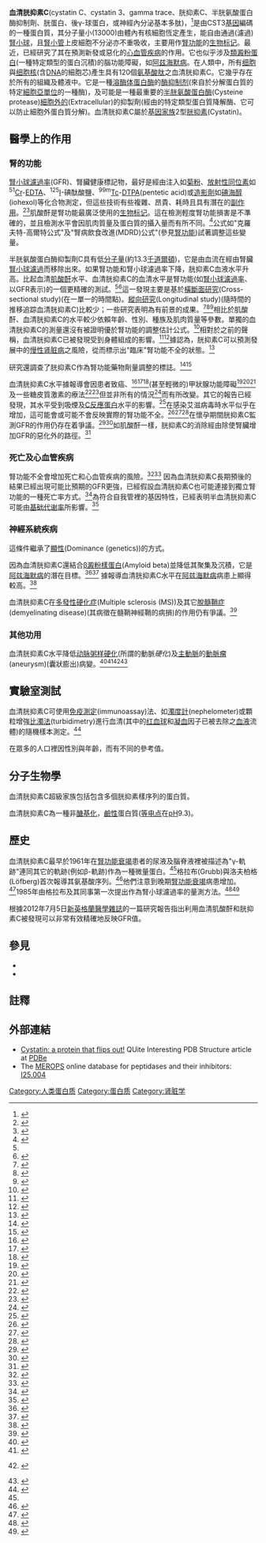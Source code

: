 {{medical}}
{{多個問題|
{{expert|time=2015-07-31T07:10:38+00:00}}
{{roughtranslation|time=2015-07-31T07:10:38+00:00}}
}}
{{PBB|geneid=1471}}

'''血清胱抑素C'''(cystatin C、cystatin 3、gamma trace、胱抑素C、半胱氨酸蛋白酶抑制劑、胱蛋白、後γ-球蛋白，或神經內分泌基本多肽)，<ref name="Alzforum">{{cite web |url=http://www.alzforum.org/res/com/gen/alzgene/geneoverview.asp?geneid=66 |title=Alzforum: AlzGene |format= |work= |accessdate= |archive-url=https://web.archive.org/web/20041227020557/http://www.alzforum.org/res/com/gen/alzgene/geneoverview.asp?geneid=66 |archive-date=2004-12-27 |dead-url=yes }}</ref>是由CST3[[基因|基因]]編碼的一種蛋白質，其分子量小(13000)由體內有核細胞恆定產生，能自由通過(濾過)[[腎小球|腎小球]]，且[[腎小管|腎小管]]上皮細胞不分泌亦不重吸收，主要用作[[腎功能|腎功能]]的[[生物标记|生物标记]]。最近，已經研究了其在預測新發或惡化的[[心血管疾病|心血管疾病]]的作用。它也似乎涉及[[類澱粉蛋白|類澱粉蛋白]](一種特定類型的蛋白沉積)的腦功能障礙，如[[阿兹海默病|阿兹海默病]]。在人類中，所有[[细胞|细胞]]與[[细胞核|细胞核]](含[[DNA|DNA]]的細胞芯)產生具有120個[[氨基酸|氨基酸]][[肽|肽]]之血清胱抑素C。它幾乎存在於所有的組織及體液中。它是一種[[溶酶体|溶酶体]][[蛋白酶|蛋白酶]]的[[酶抑制剂|酶抑制剂]](來自於分解蛋白質的特定[[細胞器|細胞亞單位]]的一種酶)，及可能是一種最重要的[[半胱氨酸蛋白酶|半胱氨酸蛋白酶]](Cysteine protease)[[細胞外的|細胞外的]](Extracellular)的抑製劑(經由的特定類型蛋白質降解酶、它可以防止細胞外蛋白質分解)。血清胱抑素C屬於[[基因家族|基因家族]]2型[[胱抑素|胱抑素]](Cystatin)。

==醫學上的作用==
===腎的功能===
{{seealso|腎功能}}

[[腎功能|腎小球濾過率]](GFR)、腎臟健康標記物，最好是經由注入如[[菊粉|菊粉]]、[[放射性同位素|放射性同位素]]如<sup>51</sup>[[鉻|Cr]]-[[乙二胺四乙酸|EDTA]]、<sup>125</sup>[[碘|I]]-碘酞酸鹽、<sup>99m</sup>[[锝|Tc]]-[[噴替酸|DTPA]](pentetic acid)或[[造影劑|造影劑]]如[[碘海醇|碘海醇]](iohexol)等化合物測定，但這些技術有些複雜、昂貴、耗時且具有潛在的[[副作用|副作用]]。<ref name="pmid17361076">{{cite journal |author=Zahran A, El-Husseini A, Shoker A |title=Can cystatin C replace creatinine to estimate glomerular filtration rate? A literature review |journal=Am. J. Nephrol. |volume=27 |issue=2 |pages=197–205 |year=2007 |pmid=17361076 |doi=10.1159/000100907 |url=http://content.karger.com/produktedb/produkte.asp?typ=fulltext&file=000100907}}</ref><ref name="pmid17316593">{{cite journal |author=Roos JF, Doust J, Tett SE, Kirkpatrick CM |title=Diagnostic accuracy of cystatin C compared to serum creatinine for the estimation of renal dysfunction in adults and children--a meta-analysis |journal=Clin. Biochem. |volume=40 |issue=5–6 |pages=383–391 |date=March 2007 |pmid=17316593 |doi=10.1016/j.clinbiochem.2006.10.026 |url=http://linkinghub.elsevier.com/retrieve/pii/S0009-9120(07)00005-7}}</ref>肌酸酐是腎功能最廣泛使用的[[生物标记|生物标记]]。這在檢測輕度腎功能損害是不準確的，並且檢測水平會因肌肉質量及蛋白質的攝入量而有所不同。<ref name="pmid8329667">{{cite journal |author=King AJ, Levey AS |title=Dietary protein and renal function |journal=J. Am. Soc. Nephrol. |volume=3 |issue=11 |pages=1723–37 |date=May 1993 |pmid=8329667 |doi= |url=http://jasn.asnjournals.org/cgi/pmidlookup?view=long&pmid=8329667}}</ref>公式如"克羅夫特-高爾特公式"及"腎病飲食改進(MDRD)公式"(參見[[腎功能|腎功能]])試著調整這些變量。

半胱氨酸蛋白酶抑製劑C具有低[[分子量|分子量]](約13.3[[原子质量单位|千道爾頓]])，它是由血流在經由腎臟[[腎功能|腎小球濾過]]而移除出來。如果腎功能和腎小球濾過率下降，胱抑素C血液水平升高。比起血清[[肌酸酐|肌酸酐]]水平、血清胱抑素C的血清水平是腎功能(如[[腎功能|腎小球濾過率]]、以GFR表示)的一個更精確的測試。<ref name="pmid17316593"/><ref name="pmid12148093">{{cite journal |author=Dharnidharka VR, Kwon C, Stevens G |title=Serum cystatin C is superior to serum creatinine as a marker of kidney function: a meta-analysis |journal=Am. J. Kidney Dis. |volume=40 |issue=2 |pages=221–226 |date=August 2002 |pmid=12148093 |doi= 10.1053/ajkd.2002.34487|url=http://linkinghub.elsevier.com/retrieve/pii/S0272638602000343}}</ref>這一發現主要是基於[[橫斷面研究|橫斷面研究]](Cross-sectional study)(在一單一的時間點)。[[縱向研究|縱向研究]](Longitudinal study)(隨時間的推移追踪血清胱抑素C)比較少；一些研究表明為有前景的成果。<ref name="pmid18319326">{{cite journal |author=Premaratne E, MacIsaac RJ, Finch S, Panagiotopoulos S, Ekinci E, Jerums G |title=Serial measurements of cystatin C are more accurate than creatinine-based methods in detecting declining renal function in type 1 diabetes |journal=Diabetes Care |volume=31 |issue=5 |pages=971–973 |date=May 2008 |pmid=18319326 |doi=10.2337/dc07-1588 |url=http://care.diabetesjournals.org/cgi/pmidlookup?view=long&pmid=18319326 |access-date=2015-06-03 |archive-date=2013-04-14 |archive-url=https://archive.is/20130414152808/http://care.diabetesjournals.org/cgi/pmidlookup?view=long&pmid=18319326 |dead-url=no }}</ref><ref name="pmid15788478">{{cite journal |author=Perkins BA |title=Detection of renal function decline in patients with diabetes and normal or elevated GFR by serial measurements of serum cystatin C concentration: results of a 4-year follow-up study |journal=J. Am. Soc. Nephrol. |volume=16 |issue=5 |pages=1404–1412 |date=May 2005 |pmid=15788478 |doi=10.1681/ASN.2004100854 |url=http://jasn.asnjournals.org/cgi/pmidlookup?view=long&pmid=15788478 |pmc=2429917 |author-separator=, |author2=Nelson RG |author3=Ostrander BE |display-authors=3 |last4=Blouch |first4=KL |last5=Krolewski |first5=AS |last6=Myers |first6=BD |last7=Warram |first7=JH}}</ref><ref name="pmid16406933">{{cite journal |author=Corrao AM |title=Serum cystatin C as a reliable marker of changes in glomerular filtration rate in children with urinary tract malformations |journal=J. Urol. |volume=175 |issue=1 |pages=303–309 |date=January 2006 |pmid=16406933 |doi=10.1016/S0022-5347(05)00015-7 |url=http://linkinghub.elsevier.com/retrieve/pii/S0022-5347(05)00015-7 |author-separator=, |author2=Lisi G |author3=Di Pasqua G |display-authors=3 |last4=Guizzardi |first4=M. |last5=Marino |first5=N. |last6=Ballone |first6=E. |last7=Lelli Chiesa |first7=P.}}</ref>相比於肌酸酐、血清胱抑素C的水平較少依賴年齡、性別、種族及肌肉質量等參數。單獨的血清胱抑素C的測量還沒有被證明優於腎功能的調整估計公式。<ref name="Stevens2008">{{cite journal |author=Stevens LA |title=Estimating GFR using serum cystatin C alone and in combination with serum creatinine: a pooled analysis of 3,418 individuals with CKD |journal=Am. J. Kidney Dis. |volume=51 |issue=3 |pages=395–406 |date=March 2008 |pmid=18295055 |doi=10.1053/j.ajkd.2007.11.018 |url=http://linkinghub.elsevier.com/retrieve/pii/S0272-6386(07)01594-6 |pmc=2390827 |author-separator=, |author2=Coresh J |author3=Schmid CH |display-authors=3 |last4=Feldman |first4=Harold I. |last5=Froissart |first5=Marc |last6=Kusek |first6=John |last7=Rossert |first7=Jerome |last8=Van Lente |first8=Frederick |last9=Bruce |first9=Robert D.}}</ref>相對於之前的聲稱，血清胱抑素C已被發現受到身體組成的影響。<ref name="pmid17290239">{{cite journal |author=Shlipak MG |title=Cystatin C as a marker of glomerular filtration rate in chronic kidney disease: influence of body composition |journal=Nat Clin Pract Nephrol |volume=3 |issue=4 |pages=188–189 |date=April 2007 |pmid=17290239 |doi=10.1038/ncpneph0404}}</ref><ref name="pmid17059990">{{cite journal |author=Macdonald J |title=GFR estimation using cystatin C is not independent of body composition |journal=Am. J. Kidney Dis. |volume=48 |issue=5 |pages=712–719 |date=November 2006 |pmid=17059990 |doi=10.1053/j.ajkd.2006.07.001 |url=http://linkinghub.elsevier.com/retrieve/pii/S0272-6386(06)01159-0 |author-separator=, |author2=Marcora S |author3=Jibani M |display-authors=3 |last4=Roberts |first4=Gareth |last5=Kumwenda |first5=Mick |last6=Glover |first6=Ruth |last7=Barron |first7=Jeffrey |last8=Lemmey |first8=Andrew}}</ref>據認為，胱抑素C可以預測發展中的[[慢性肾脏病|慢性肾脏病]]之風險，從而標示出"臨床"腎功能不全的狀態。<ref name="pmid16908914">{{cite journal |author=Shlipak MG |title=Cystatin C and prognosis for cardiovascular and kidney outcomes in elderly persons without chronic kidney disease |journal=Annals of Internal Medicine |volume=145 |issue=4 |pages=237–46 |date=August 2006 |pmid=16908914 |doi= 10.7326/0003-4819-145-4-200608150-00003|url=http://www.annals.org/cgi/pmidlookup?view=reprint&pmid=16908914 |author-separator=, |author2=Katz R |author3=Sarnak MJ |display-authors=3 |last4=Fried |first4=LF |last5=Newman |first5=AB |last6=Stehman-Breen |first6=C |last7=Seliger |first7=SL |last8=Kestenbaum |first8=B |last9=Psaty |first9=B}}</ref>

研究還調查了胱抑素C作為腎功能藥物劑量調整的標誌。<ref name="pmid16778715">{{cite journal |author=Hermida J, Tutor JC |title=Serum cystatin C for the prediction of glomerular filtration rate with regard to the dose adjustment of amikacin, gentamicin, tobramycin, and vancomycin |journal=Ther Drug Monit |volume=28 |issue=3 |pages=326–331 |date=June 2006 |pmid=16778715 |doi=10.1097/01.ftd.0000211805.89440.3d |url=http://meta.wkhealth.com/pt/pt-core/template-journal/lwwgateway/media/landingpage.htm?an=00007691-200606000-00010}}</ref><ref name="pmid15180169">{{cite journal |author=Schück O, Teplan V, Sibová J, Stollová M |title=Predicting the glomerular filtration rate from serum creatinine, serum cystatin C and the Cockcroft and Gault formula with regard to drug dosage adjustment |journal=Int J Clin Pharmacol Ther |volume=42 |issue=2 |pages=93–7 |date=February 2004 |pmid=15180169 |doi= 10.5414/cpp42093|url=}}</ref>

血清胱抑素C水平據報導會因患者致癌、<ref name="pmid16337174">{{cite journal |author=Demirtaş S, Akan O, Can M, Elmali E, Akan H |title=Cystatin C can be affected by nonrenal factors: a preliminary study on leukemia |journal=Clin. Biochem. |volume=39 |issue=2 |pages=115–118 |date=February 2006 |pmid=16337174 |doi=10.1016/j.clinbiochem.2005.10.009 |url=http://linkinghub.elsevier.com/retrieve/pii/S0009-9120(05)00294-8}}</ref><ref name="pmid18317874">{{cite journal |author=Nakai K |title=Serum levels of cystatin C in patients with malignancy |journal=Clin. Exp. Nephrol. |volume=12 |issue=2 |pages=132–139 |date=April 2008 |pmid=18317874 |doi=10.1007/s10157-008-0043-8 |author-separator=, |author2=Kikuchi M |author3=Fujimoto K |display-authors=3 |last4=Kaneko |first4=Yoshito |last5=Omori |first5=So |last6=Nakai |first6=Kenji |last7=Suwabe |first7=Akira}}</ref><ref name="pmid9836733">{{cite journal |author=Kos J, Stabuc B, Cimerman N, Brünner N |title=Serum cystatin C, a new marker of glomerular filtration rate, is increased during malignant progression |journal=Clin. Chem. |volume=44 |issue=12 |pages=2556–7 |date=December 1998 |pmid=9836733 |doi= |url=http://www.clinchem.org/cgi/pmidlookup?view=long&pmid=9836733 }}{{Dead link|date=2020年3月 |bot=InternetArchiveBot |fix-attempted=yes }}</ref>(甚至輕微的)甲狀腺功能障礙<ref name="pmid12675875">{{cite journal |author=Fricker M, Wiesli P, Brändle M, Schwegler B, Schmid C |title=Impact of thyroid dysfunction on serum cystatin C |url=https://archive.org/details/sim_kidney-international_2003-05_63_5/page/1944 |journal=Kidney Int. |volume=63 |issue=5 |pages=1944–1947 |date=May 2003 |pmid=12675875 |doi=10.1046/j.1523-1755.2003.00925.x}}</ref><ref name="pmid15966508">{{cite journal |author=Manetti L |title=Thyroid function differently affects serum cystatin C and creatinine concentrations |journal=J. Endocrinol. Invest. |volume=28 |issue=4 |pages=346–9 |date=April 2005 |pmid=15966508 |doi=10.1007/bf03347201 |url=http://www.kurtis.it/abs/index.cfm?id_articolo_numero=3109 |author-separator=, |author2=Pardini E |author3=Genovesi M |display-authors=3 |last4=Campomori |first4=A |last5=Grasso |first5=L |last6=Morselli |first6=LL |last7=Lupi |first7=I |last8=Pellegrini |first8=G |last9=Bartalena |first9=L |access-date=2015-06-03 |archive-url=https://web.archive.org/web/20080608033357/http://www.kurtis.it/abs/index.cfm?id_articolo_numero=3109 |archive-date=2008-06-08 |dead-url=yes }}</ref><ref name="pmid14637271">{{cite journal |author=Wiesli P, Schwegler B, Spinas GA, Schmid C |title=Serum cystatin C is sensitive to small changes in thyroid function |journal=Clin. Chim. Acta |volume=338 |issue=1–2 |pages=87–90 |date=December 2003 |pmid=14637271 |doi= 10.1016/j.cccn.2003.07.022|url=http://linkinghub.elsevier.com/retrieve/pii/S0009898103004145}}</ref>及一些糖皮質激素的療法<ref name="pmid11673383">{{cite journal |author=Risch L, Herklotz R, Blumberg A, Huber AR |title=Effects of glucocorticoid immunosuppression on serum cystatin C concentrations in renal transplant patients |journal=Clin. Chem. |volume=47 |issue=11 |pages=2055–9 |date=November 2001 |pmid=11673383 |doi= |url=http://www.clinchem.org/cgi/pmidlookup?view=long&pmid=11673383 }}{{Dead link|date=2020年3月 |bot=InternetArchiveBot |fix-attempted=yes }}</ref><ref name="pmid10958865">{{cite journal |author=Cimerman N, Brguljan PM, Krasovec M, Suskovic S, Kos J |title=Serum cystatin C, a potent inhibitor of cysteine proteinases, is elevated in asthmatic patients |journal=Clin. Chim. Acta |volume=300 |issue=1–2 |pages=83–95 |date=October 2000 |pmid=10958865 |doi= 10.1016/S0009-8981(00)00298-9|url=http://linkinghub.elsevier.com/retrieve/pii/S0009-8981(00)00298-9}}</ref>但並非所有的情況<ref name="pmid12089191">{{cite journal |author=Bökenkamp A, van Wijk JA, Lentze MJ, Stoffel-Wagner B |title=Effect of corticosteroid therapy on serum cystatin C and beta2-microglobulin concentrations |journal=Clin. Chem. |volume=48 |issue=7 |pages=1123–6 |date=July 2002 |pmid=12089191 |doi= |url=http://www.clinchem.org/cgi/pmidlookup?view=long&pmid=12089191 }}{{Dead link|date=2020年3月 |bot=InternetArchiveBot |fix-attempted=yes }}</ref>而有所改變。其它的報告已經發現，其水平受到吸煙及[[C反應蛋白|C反應蛋白]]水平的影響。<ref name="pmid15086483">{{cite journal |author=Knight EL |title=Factors influencing serum cystatin C levels other than renal function and the impact on renal function measurement |url=https://archive.org/details/sim_kidney-international_2004-04_65_4/page/1416 |journal=Kidney Int. |volume=65 |issue=4 |pages=1416–1421 |date=April 2004 |pmid=15086483 |doi=10.1111/j.1523-1755.2004.00517.x |author-separator=, |author2=Verhave JC |author3=Spiegelman D |display-authors=3 |last4=Hillege |first4=Hans L. |last5=De Zeeuw |first5=Dick |last6=Curhan |first6=Gary C. |last7=De Jong |first7=Paul E.}}</ref>在感染艾滋病毒時水平似乎在增加，這可能會或可能不會反映實際的腎功能不全。<ref name="pmid17998494">{{cite journal |author=Odden MC |title=Cystatin C level as a marker of kidney function in human immunodeficiency virus infection: the FRAM study |journal=Arch. Intern. Med. |volume=167 |issue=20 |pages=2213–2219 |date=November 2007 |pmid=17998494 |doi=10.1001/archinte.167.20.2213 |url=http://archinte.ama-assn.org/cgi/pmidlookup?view=long&pmid=17998494 |author-separator=, |author2=Scherzer R |author3=Bacchetti P |display-authors=3 |last4=Szczech |first4=L. A. |last5=Sidney |first5=S. |last6=Grunfeld |first6=C. |last7=Shlipak |first7=M. G. |pmc=3189482 |access-date=2015-06-03 |archive-date=2008-06-07 |archive-url=https://archive.today/20080607214011/http://archinte.ama-assn.org/cgi/pmidlookup?view=long&pmid=17998494 |dead-url=yes }}</ref><ref name="pmid1569212">{{cite journal |author=Collé A |title=Cystatin C levels in sera of patients with human immunodeficiency virus infection. A new avidin-biotin ELISA assay for its measurement |journal=J Immunoassay |volume=13 |issue=1 |pages=47–60 |year=1992 |pmid=1569212 |doi= 10.1080/15321819208019824|url= |author-separator=, |author2=Tavera C |author3=Prévot D |display-authors=3 |last4=Leung-Tack |first4=Jeanne |last5=Thomas |first5=Yolène |last6=Manuel |first6=Yves |last7=Benveniste |first7=Jacques |last8=Leibowitch |first8=Jacques}}</ref><ref name="pmid16964834">{{cite journal |author=Jaroszewicz J, Wiercinska-Drapalo A, Lapinski TW, Prokopowicz D, Rogalska M, Parfieniuk A |title=Does HAART improve renal function? An association between serum cystatin C concentration, HIV viral load and HAART duration |journal=Antivir. Ther. (Lond.) |volume=11 |issue=5 |pages=641–5 |year=2006 |pmid=16964834 |doi= |url=}}</ref>在懷孕期間胱抑素C監測GFR的作用仍存在着爭議。<ref name="pmid12004930">{{cite journal |author=Strevens H, Wide-Swensson D, Torffvit O, Grubb A |title=Serum cystatin C for assessment of glomerular filtration rate in pregnant and non-pregnant women. Indications of altered filtration process in pregnancy |journal=Scand. J. Clin. Lab. Invest. |volume=62 |issue=2 |pages=141–147 |year=2002 |pmid=12004930 |doi= 10.1080/003655102753611771|url=}}</ref><ref name="pmid15842279">{{cite journal |author=Akbari A |title=Cystatin-C and beta trace protein as markers of renal function in pregnancy |url=https://archive.org/details/sim_bjog_2005-05_112_5/page/575 |journal=BJOG |volume=112 |issue=5 |pages=575–578 |date=May 2005 |pmid=15842279 |doi=10.1111/j.1471-0528.2004.00492.x |author-separator=, |author2=Lepage N |author3=Keely E |display-authors=3 |last4=Clark |first4=Heather D. |last5=Jaffey |first5=James |last6=MacKinnon |first6=Martin |last7=Filler |first7=Guido}}</ref>如肌酸酐一樣，胱抑素C的消除經由除使腎臟增加GFR的惡化外的路徑。<ref name="pmid16025834">{{cite journal |author=Sjöström P, Tidman M, Jones I |title=Determination of the production rate and non-renal clearance of cystatin C and estimation of the glomerular filtration rate from the serum concentration of cystatin C in humans |journal=Scand. J. Clin. Lab. Invest. |volume=65 |issue=2 |pages=111–124 |year=2005 |pmid=16025834 |doi= 10.1080/00365510510013523|url=}}</ref>

===死亡及心血管疾病===
腎功能不全會增加死亡和心血管疾病的風險。<ref name="pmid16738019">{{cite journal |author=Tonelli M |title=Chronic kidney disease and mortality risk: a systematic review |journal=J. Am. Soc. Nephrol. |volume=17 |issue=7 |pages=2034–2047 |date=July 2006 |pmid=16738019 |doi=10.1681/ASN.2005101085 |url=http://jasn.asnjournals.org/cgi/pmidlookup?view=long&pmid=16738019 |author-separator=, |author2=Wiebe N |author3=Culleton B |display-authors=3 |last4=House |first4=A |last5=Rabbat |first5=C |last6=Fok |first6=M |last7=McAlister |first7=F |last8=Garg |first8=AX}}</ref><ref name="pmid15385656">{{cite journal |author=Go AS, Chertow GM, Fan D, McCulloch CE, Hsu CY |title=Chronic kidney disease and the risks of death, cardiovascular events, and hospitalization |journal=N. Engl. J. Med. |volume=351 |issue=13 |pages=1296–1305 |date=September 2004 |pmid=15385656 |doi=10.1056/NEJMoa041031 |url=http://content.nejm.org/cgi/pmidlookup?view=short&pmid=15385656&promo=ONFLNS19}}</ref>
<!--Several studies have found that increased levels of cystatin C are associated with the risk of death, several types of cardiovascular disease (including [[myocardial_infarction|myocardial infarction]], [[stroke|stroke]], [[heart_failure|heart failure]], [[peripheral_arterial_disease|peripheral arterial disease]] and [[metabolic_syndrome|metabolic syndrome]]) and healthy aging.{{citation needed|date=February 2014}}{{clarification needed|date=February 2014}} Some studies have found cystatin C to be better in this regard than serum creatinine or creatinine-based GFR equations.<ref name="pmid18480203">{{cite journal |author=Zethelius B |title=Use of multiple biomarkers to improve the prediction of death from cardiovascular causes |journal=N. Engl. J. Med. |volume=358 |issue=20 |pages=2107–2116 |date=May 2008 |pmid=18480203 |doi=10.1056/NEJMoa0707064 |url= |author-separator=, |author2=Berglund L |author3=Sundström J |display-authors=3 |last4=Ingelsson |first4=Erik |last5=Basu |first5=Samar |last6=Larsson |first6=Anders |last7=Venge |first7=Per |last8=Ärnlöv |first8=Johan}}</ref><ref name="pmid15901858">{{cite journal |author=Shlipak MG |title=Cystatin C and the risk of death and cardiovascular events among elderly persons |journal=N. Engl. J. Med. |volume=352 |issue=20 |pages=2049–2060 |date=May 2005 |pmid=15901858 |doi=10.1056/NEJMoa043161 |url=http://content.nejm.org/cgi/pmidlookup?view=short&pmid=15901858&promo=ONFLNS19 |author-separator=, |author2=Sarnak MJ |author3=Katz R |display-authors=3 |last4=Fried |first4=Linda F. |last5=Seliger |first5=Stephen L. |last6=Newman |first6=Anne B. |last7=Siscovick |first7=David S. |last8=Stehman-Breen |first8=Catherine}}</ref><ref name="pmid17190862">{{cite journal |author=Ix JH, Shlipak MG, Chertow GM, Whooley MA |title=Association of cystatin C with mortality, cardiovascular events, and incident heart failure among persons with coronary heart disease: data from the Heart and Soul Study |journal=Circulation |volume=115 |issue=2 |pages=173–179 |date=January 2007 |pmid=17190862 |doi=10.1161/CIRCULATIONAHA.106.644286 |url=http://circ.ahajournals.org/cgi/pmidlookup?view=long&pmid=17190862 |pmc=2771187}}</ref><ref name="pmid18082491">{{cite journal |author=Deo R |title=Kidney dysfunction and fatal cardiovascular disease--an association independent of atherosclerotic events: results from the Health, Aging, and Body Composition (Health ABC) study |journal=Am. Heart J. |volume=155 |issue=1 |pages=62–68 |date=January 2008 |pmid=18082491 |doi=10.1016/j.ahj.2007.08.012 |url=http://linkinghub.elsevier.com/retrieve/pii/S0002-8703(07)00687-4 |author-separator=, |author2=Fyr CL |author3=Fried LF |display-authors=3 |last4=Newman |first4=A |last5=Harris |first5=T |last6=Angleman |first6=S |last7=Green |first7=C |last8=Kritchevsky |first8=S |last9=Chertow |first9=G}}</ref><ref name="pmid15563478">{{cite journal |author=Koenig W, Twardella D, Brenner H, Rothenbacher D |title=Plasma concentrations of cystatin C in patients with coronary heart disease and risk for secondary cardiovascular events: more than simply a marker of glomerular filtration rate |journal=Clin. Chem. |volume=51 |issue=2 |pages=321–327 |date=February 2005 |pmid=15563478 |doi=10.1373/clinchem.2004.041889 |url=http://www.clinchem.org/cgi/pmidlookup?view=long&pmid=15563478}}</ref><ref name="pmid15477399">{{cite journal |author=Jernberg T, Lindahl B, James S, Larsson A, Hansson LO, Wallentin L |title=Cystatin C: a novel predictor of outcome in suspected or confirmed non-ST-elevation acute coronary syndrome |journal=Circulation |volume=110 |issue=16 |pages=2342–2348 |date=October 2004 |pmid=15477399 |doi=10.1161/01.CIR.0000145166.44942.E0 |url=http://circ.ahajournals.org/cgi/pmidlookup?view=long&pmid=15477399}}</ref><ref name="pmid16046222">{{cite journal |author=Luc G |title=Plasma cystatin-C and development of coronary heart disease: The PRIME Study |journal=Atherosclerosis |volume=185 |issue=2 |pages=375–380 |date=April 2006 |pmid=16046222 |doi=10.1016/j.atherosclerosis.2005.06.017 |url=http://linkinghub.elsevier.com/retrieve/pii/S0021-9150(05)00390-4 |author-separator=, |author2=Bard JM |author3=Lesueur C |display-authors=3 |last4=Arveiler |first4=D |last5=Evans |first5=A |last6=Amouyel |first6=P |last7=Ferrieres |first7=J |last8=Juhanvague |first8=I |last9=Fruchart |first9=J}}</ref><ref name="pmid18456039">{{cite journal |author=Servais A, Giral P, Bernard M, Bruckert E, Deray G, Isnard Bagnis C |title=Is serum cystatin-C a reliable marker for metabolic syndrome? |journal=Am. J. Med. |volume=121 |issue=5 |pages=426–432 |date=May 2008 |pmid=18456039 |doi=10.1016/j.amjmed.2008.01.040 |url=http://linkinghub.elsevier.com/retrieve/pii/S0002-9343(08)00150-2}}</ref><ref name="pmid17606957">{{cite journal |author=Menon V |title=Cystatin C as a risk factor for outcomes in chronic kidney disease |journal=Annals of Internal Medicine |volume=147 |issue=1 |pages=19–27 |date=July 2007 |pmid=17606957 |doi= 10.7326/0003-4819-147-1-200707030-00004|url=http://www.annals.org/cgi/pmidlookup?view=reprint&pmid=17606957 |author-separator=, |author2=Shlipak MG |author3=Wang X |display-authors=3 |last4=Coresh |first4=J |last5=Greene |first5=T |last6=Stevens |first6=L |last7=Kusek |first7=JW |last8=Beck |first8=GJ |last9=Collins |first9=AJ}}</ref><ref name="pmid18227360">{{cite journal |author=Sarnak MJ |title=Cystatin C and aging success |journal=Arch. Intern. Med. |volume=168 |issue=2 |pages=147–153 |date=January 2008 |pmid=18227360 |doi=10.1001/archinternmed.2007.40 |url=http://archinte.ama-assn.org/cgi/pmidlookup?view=long&pmid=18227360 |pmc=2871318 |author-separator=, |author2=Katz R |author3=Fried LF |display-authors=3 |last4=Siscovick |first4=D. |last5=Kestenbaum |first5=B. |last6=Seliger |first6=S. |last7=Rifkin |first7=D. |last8=Tracy |first8=R. |last9=Newman |first9=A. B.}}</ref><ref name="pmid18082494">{{cite journal |author=Djoussé L, Kurth T, Gaziano JM |title=Cystatin C and risk of heart failure in the Physicians' Health Study (PHS) |journal=Am. Heart J. |volume=155 |issue=1 |pages=82–86 |date=January 2008 |pmid=18082494 |doi=10.1016/j.ahj.2007.08.023 |url=http://linkinghub.elsevier.com/retrieve/pii/S0002-8703(07)00709-0 |pmc=2179893}}</ref><ref name="pmid16344426">{{cite journal |author=O'Hare AM |title=Cystatin C and incident peripheral arterial disease events in the elderly: results from the Cardiovascular Health Study |journal=Arch. Intern. Med. |volume=165 |issue=22 |pages=2666–2670 |year=2005 |pmid=16344426 |doi=10.1001/archinte.165.22.2666 |url=http://archinte.ama-assn.org/cgi/pmidlookup?view=long&pmid=16344426 |author-separator=, |author2=Newman AB |author3=Katz R |display-authors=3 |last4=Fried |first4=LF |last5=Stehman-Breen |first5=CO |last6=Seliger |first6=SL |last7=Siscovick |first7=DS |last8=Shlipak |first8=MG}}</ref>-->因為血清胱抑素C長期預後的結果已經出現可能比預期的GFR更強，已經假設血清胱抑素C也可能連接到獨立腎功能的一種死亡率方式。<ref name="pmid15901867">{{cite journal |author=Stevens LA, Levey AS |title=Chronic kidney disease in the elderly--how to assess risk |journal=N. Engl. J. Med. |volume=352 |issue=20 |pages=2122–2124 |date=May 2005 |pmid=15901867 |doi=10.1056/NEJMe058035 |url=http://content.nejm.org/cgi/pmidlookup?view=short&pmid=15901867&promo=ONFLNS19}}</ref>為符合自我管裡的基因特性，已經表明半血清胱抑素C可能由[[基础代谢率|基础代谢率]]所影響。<ref name="pmid18283218">{{cite journal |author=Delanaye P, Cavalier E, Krzesinski JM |title=Cystatin C, renal function, and cardiovascular risk |journal=Annals of Internal Medicine |volume=148 |issue=4 |pages=323 |date=February 2008 |pmid=18283218 |doi= 10.7326/0003-4819-148-4-200802190-00023|url=http://www.annals.org/cgi/pmidlookup?view=long&pmid=18283218}}</ref>

===神經系統疾病===
<!--[[Mutation|Mutation]]s in the cystatin 3 [[gene|gene]] are responsible for the [[Iceland|Iceland]]ic type of hereditary [[cerebral_amyloid_angiopathy|cerebral amyloid angiopathy]], a condition predisposing to [[intracerebral_haemorrhage|intracerebral haemorrhage]], [[stroke|stroke]] and [[dementia|dementia]].<ref name="pmid2541223">{{cite journal |author=Levy E, Lopez-Otin C, Ghiso J, Geltner D, Frangione B |title=Stroke in Icelandic patients with hereditary amyloid angiopathy is related to a mutation in the cystatin C gene, an inhibitor of cysteine proteases |journal=J. Exp. Med. |volume=169 |issue=5 |pages=1771–1778 |date=May 1989 |pmid=2541223 |doi= 10.1084/jem.169.5.1771|url= |pmc=2189307 }}</ref><ref name="pmid16612983">{{cite journal |author=Levy E, Jaskolski M, Grubb A |title=The role of cystatin C in cerebral amyloid angiopathy and stroke: cell biology and animal models |journal=Brain Pathol. |volume=16 |issue=1 |pages=60–70 |date=January 2006 |pmid=16612983 |doi= 10.1111/j.1750-3639.2006.tb00562.x|url=}}</ref>-->這條件繼承了[[顯性|顯性]](Dominance (genetics))的方式。

因為血清胱抑素C還結合[[β澱粉樣蛋白|β澱粉樣蛋白]](Amyloid beta)並降低其聚集及沉積，它是[[阿兹海默病|阿兹海默病]]的潛在目標。<ref name="pmid18026100">{{cite journal |author=Mi W |title=Cystatin C inhibits amyloid-beta deposition in Alzheimer's disease mouse models |journal=Nat. Genet. |volume=39 |issue=12 |pages=1440–1442 |date=December 2007 |pmid=18026100 |doi=10.1038/ng.2007.29 |author-separator=, |author2=Pawlik M |author3=Sastre M |display-authors=3 |last4=Jung |first4=Sonia S |last5=Radvinsky |first5=David S |last6=Klein |first6=Andrew M |last7=Sommer |first7=John |last8=Schmidt |first8=Stephen D |last9=Nixon |first9=Ralph A}}</ref><ref name="pmid18026102">{{cite journal |author=Kaeser SA |title=Cystatin C modulates cerebral beta-amyloidosis |journal=Nat. Genet. |volume=39 |issue=12 |pages=1437–1439 |date=December 2007 |pmid=18026102 |doi=10.1038/ng.2007.23 |author-separator=, |author2=Herzig MC |author3=Coomaraswamy J |display-authors=3 |last4=Kilger |first4=Ellen |last5=Selenica |first5=Maj-Linda |last6=Winkler |first6=David T |last7=Staufenbiel |first7=Matthias |last8=Levy |first8=Efrat |last9=Grubb |first9=Anders}}</ref><!--Although not all studies have confirmed this, the overall evidence is in favor of are role for CST3 as a susceptibility gene for Alzheimer's disease.<ref name="pmid17192785">{{cite journal |author=Bertram L, McQueen MB, Mullin K, Blacker D, Tanzi RE |title=Systematic meta-analyses of Alzheimer disease genetic association studies: the AlzGene database |journal=Nat. Genet. |volume=39 |issue=1 |pages=17–23 |date=January 2007 |pmid=17192785 |doi=10.1038/ng1934}}</ref>-->據報導血清胱抑素C水平在[[阿兹海默病|阿兹海默病]]病患上顯得較高。<ref name="pmid17310123">{{cite journal |author=Chuo LJ, Sheu WH, Pai MC, Kuo YM |title=Genotype and plasma concentration of cystatin C in patients with late-onset Alzheimer disease |journal=Dement Geriatr Cogn Disord |volume=23 |issue=4 |pages=251–257 |year=2007 |pmid=17310123 |doi=10.1159/000100021 |url=http://content.karger.com/produktedb/produkte.asp?typ=fulltext&file=000100021}}</ref>

血清胱抑素C在[[多發性硬化症|多發性硬化症]](Multiple sclerosis (MS))及其它[[脫髓鞘症|脫髓鞘症]](demyelinating disease)(其病徵在髓鞘神經鞘的病損)的作用仍有爭議。<ref name="pmid17006926">{{cite journal |author=Del Boccio P |title=Cleavage of cystatin C is not associated with multiple sclerosis |url=https://archive.org/details/sim_annals-of-neurology_2007-08_62_2/page/201 |journal=Annals of Neurology |volume=62 |issue=2 |pages=201–204 |date=August 2007 |pmid=17006926 |doi=10.1002/ana.20968 |author-separator=, |author2=Pieragostino D |author3=Lugaresi A |display-authors=3 |last4=Di Ioia |first4=Maria |last5=Pavone |first5=Barbara |last6=Travaglini |first6=Daniela |last7=d'Aguanno |first7=Simona |last8=Bernardini |first8=Sergio |last9=Sacchetta |first9=Paolo}}</ref>

===其他功用===
血清胱抑素C水平降低[[动脉粥样硬化|动脉粥样硬化]](所謂的動脈''硬化'')及[[主動脈|主動脈]]的[[動脈瘤|動脈瘤]](aneurysm)(囊狀膨出)病變。<ref name="pmid10545518">{{cite journal |author=Shi GP |title=Cystatin C deficiency in human atherosclerosis and aortic aneurysms |journal=J. Clin. Invest. |volume=104 |issue=9 |pages=1191–1197 |date=November 1999 |pmid=10545518 |doi=10.1172/JCI7709 |pmc=409823 |author-separator=, |author2=Sukhova GK |author3=Grubb A |display-authors=3 |last4=Ducharme |first4=Anique |last5=Rhode |first5=Luis H. |last6=Lee |first6=Richard T. |last7=Ridker |first7=Paul M. |last8=Libby |first8=Peter |last9=Chapman |first9=Harold A.}}</ref><ref name="pmid18155003">{{cite journal |author=Abisi S, Burnand KG, Waltham M, Humphries J, Taylor PR, Smith A |title=Cysteine protease activity in the wall of abdominal aortic aneurysms |journal=J. Vasc. Surg. |volume=46 |issue=6 |pages=1260–1266 |date=December 2007 |pmid=18155003 |doi=10.1016/j.jvs.2007.08.015 |url=http://linkinghub.elsevier.com/retrieve/pii/S0741-5214(07)01343-2}}</ref><ref name="pmid17322367">{{cite journal |author=Abdul-Hussien H |title=Collagen degradation in the abdominal aneurysm: a conspiracy of matrix metalloproteinase and cysteine collagenases |journal=Am. J. Pathol. |volume=170 |issue=3 |pages=809–817 |date=March 2007 |pmid=17322367 |doi=10.2353/ajpath.2007.060522 |url=http://ajp.amjpathol.org/cgi/pmidlookup?view=long&pmid=17322367 |format= – <sup>[http://scholar.google.co.uk/scholar?hl=en&lr=&q=intitle%3ACollagen+degradation+in+the+abdominal+aneurysm%3A+a+conspiracy+of+matrix+metalloproteinase+and+cysteine+collagenases&as_publication=Am.+J.+Pathol.&as_ylo=2007&as_yhi=2007&btnG=Search Scholar search]</sup> |pmc=1864891 |author-separator=, |author2=Soekhoe RG |author3=Weber E |display-authors=3 |last4=Von Der Thüsen |first4=Jan H. |last5=Kleemann |first5=Robert |last6=Mulder |first6=Adri |last7=Van Bockel |first7=J. Hajo |last8=Hanemaaijer |first8=Roeland |last9=Lindeman |first9=Jan H.N.}} {{dead link|date=April 2009}}</ref><ref name="pmid10481531">{{cite journal |author=Gacko M, Chyczewski L, Chrostek L |title=Distribution, activity and concentration of cathepsin B and cystatin C in the wall of aortic aneurysm |journal=Pol J Pathol |volume=50 |issue=2 |pages=83–6 |year=1999 |pmid=10481531 |doi= |url=}}</ref>
<!--Genetic and prognostic studies also suggest a role for cystatin C.<ref name="pmid14716800">{{cite journal |author=Eriksson P, Jones KG, Brown LC, Greenhalgh RM, Hamsten A, Powell JT |title=Genetic approach to the role of cysteine proteases in the expansion of abdominal aortic aneurysms |journal=Br J Surg |volume=91 |issue=1 |pages=86–89 |date=January 2004 |pmid=14716800 |doi=10.1002/bjs.4364}}</ref><ref name="pmid11683743">{{cite journal |author=Lindholt JS, Erlandsen EJ, Henneberg EW |title=Cystatin C deficiency is associated with the progression of small abdominal aortic aneurysms |url=https://archive.org/details/sim_british-journal-of-surgery_2001-11_88_11/page/1472 |journal=Br J Surg |volume=88 |issue=11 |pages=1472–1475 |date=November 2001 |pmid=11683743 |doi=10.1046/j.0007-1323.2001.01911.x}}</ref>
Breakdown of parts of the vessel wall in these conditions is thought to result from an imbalance between proteinases ([[cysteine_protease|cysteine protease]]s and [[matrix_metalloproteinase|matrix metalloproteinase]]s, increased) and their inhibitors (such as cystatin C, decreased).

A few studies have looked at the role of cystatin C or the CST3 gene in [[age-related_macular_degeneration|age-related macular degeneration]].<ref name="pmid11815350">{{cite journal |author=Zurdel J, Finckh U, Menzer G, Nitsch RM, Richard G |title=CST3 genotype associated with exudative age related macular degeneration |journal=Br J Ophthalmol |volume=86 |issue=2 |pages=214–219 |date=February 2002 |pmid=11815350 |doi= 10.1136/bjo.86.2.214|url=http://bjo.bmj.com/cgi/pmidlookup?view=long&pmid=11815350 |pmc=1771004}}</ref><ref name="pmid16893541">{{cite journal |author=Im E, Kazlauskas A |title=The role of cathepsins in ocular physiology and pathology |journal=Exp. Eye Res. |volume=84 |issue=3 |pages=383–388 |date=March 2007 |pmid=16893541 |doi=10.1016/j.exer.2006.05.017 |url=http://linkinghub.elsevier.com/retrieve/pii/S0014-4835(06)00271-5}}</ref> Cystatin C has also been investigated as a prognostic marker in several forms of cancer.<ref name="pmid15138478">{{cite journal |author=Strojan P, Oblak I, Svetic B, Smid L, Kos J |title=Cysteine proteinase inhibitor cystatin C in squamous cell carcinoma of the head and neck: relation to prognosis |journal=Br. J. Cancer |volume=90 |issue=10 |pages=1961–1968 |date=May 2004 |pmid=15138478 |doi=10.1038/sj.bjc.6601830 |pmc=2409457}}</ref><ref name="pmid10690531">{{cite journal |author=Kos J, Krasovec M, Cimerman N, Nielsen HJ, Christensen IJ, Brünner N |title=Cysteine proteinase inhibitors stefin A, stefin B, and cystatin C in sera from patients with colorectal cancer: relation to prognosis |journal=Clin. Cancer Res. |volume=6 |issue=2 |pages=505–11 |date=February 2000 |pmid=10690531 |doi= |url=http://clincancerres.aacrjournals.org/cgi/pmidlookup?view=long&pmid=10690531}}</ref> Its role in [[pre-eclampsia|pre-eclampsia]] remains to be confirmed.<ref name="pmid14511964">{{cite journal |author=Strevens H |title=Serum cystatin C reflects glomerular endotheliosis in normal, hypertensive and pre-eclamptic pregnancies |journal=BJOG |volume=110 |issue=9 |pages=825–830 |date=September 2003 |pmid=14511964 |doi=10.1111/j.1471-0528.2003.02051.x |url=http://www.blackwell-synergy.com/openurl?genre=article&sid=nlm:pubmed&issn=1470-0328&date=2003&volume=110&issue=9&spage=825 |author-separator=, |author2=Wide-Swensson D |author3=Grubb A |display-authors=3 |last4=Hansen |first4=Alastair |last5=Horn |first5=Thomas |last6=Ingemarsson |first6=Ingemar |last7=Larsen |first7=Svend |last8=Nyengaard |first8=Jens R. |last9=Torffvit |first9=Ole }}{{Dead link|date=2019年5月 |bot=InternetArchiveBot |fix-attempted=yes }}</ref><ref name="pmid18197549">{{cite journal |author=Franceschini N, Qiu C, Barrow DA, Williams MA |title=Cystatin C and preeclampsia: a case control study |journal=Ren Fail |volume=30 |issue=1 |pages=89–95 |year=2008 |pmid=18197549 |doi=10.1080/08860220701742229 |url=http://www.informaworld.com/openurl?genre=article&doi=10.1080/08860220701742229&magic=pubmed }}</ref><ref name="pmid17653875">{{cite journal |author=Kristensen K |title=Cystatin C, beta-2-microglobulin and beta-trace protein in pre-eclampsia |journal=Acta Obstet Gynecol Scand |volume=86 |issue=8 |pages=921–926 |year=2007 |pmid=17653875 |doi=10.1080/00016340701318133 |url=http://www.informaworld.com/openurl?genre=article&doi=10.1080/00016340701318133&magic=pubmed |author-separator=, |author2=Wide-Swensson D |author3=Schmidt C |display-authors=3 |last4=Blirup-Jensen |first4=S. |last5=Lindström |first5=V. |last6=Strevens |first6=H. |last7=Grubb |first7=A. }}</ref><ref name="pmid17227816">{{cite journal |author=Kristensen K, Larsson I, Hansson SR |title=Increased cystatin C expression in the pre-eclamptic placenta |journal=Mol. Hum. Reprod. |volume=13 |issue=3 |pages=189–195* |date=March 2007 |pmid=17227816 |doi=10.1093/molehr/gal111 |url=http://molehr.oxfordjournals.org/cgi/pmidlookup?view=long&pmid=17227816}}</ref>-->

==實驗室測試==
血清胱抑素C可使用[[免疫測定|免疫測定]](immunoassay)法、如[[濁度計|濁度計]](nephelometer)或顆粒增強[[比濁法|比濁法]](turbidimetry)進行血清(其中的[[红血球|红血球]]和[[凝血|凝血]]因子已被去除之[[血液|血液]]流體)的隨機樣本測定。<ref name="pmid17624320">{{cite journal |author=Croda-Todd MT, Soto-Montano XJ, Hernández-Cancino PA, Juárez-Aguilar E |title=Adult cystatin C reference intervals determined by nephelometric immunoassay |journal=Clin. Biochem. |volume=40 |issue=13–14 |pages=1084–1087 |date=September 2007 |pmid=17624320 |doi=10.1016/j.clinbiochem.2007.05.011 |url=http://linkinghub.elsevier.com/retrieve/pii/S0009-9120(07)00215-9}}</ref><!--It is a more expensive test than serum creatinine (around $2 or $3, compared to $0.02 to $0.15), which can be measured with a Jaffé reaction.<ref name="pmid14687406">{{cite journal |author=Lamb EJ, O'Riordan SE, Webb MC, Newman DJ |title=Serum cystatin C may be a better marker of renal impairment than creatinine |journal=J Am Geriatr Soc |volume=51 |issue=11 |pages=1674–1675 |date=November 2003 |pmid=14687406 |doi=10.1046/j.1532-5415.2003.515244.x |url=http://www.blackwell-synergy.com/openurl?genre=article&sid=nlm:pubmed&issn=0002-8614&date=2003&volume=51&issue=11&spage=1674 }}{{Dead link|date=2019年5月 |bot=InternetArchiveBot |fix-attempted=yes }}</ref><ref name="pmid17581641">{{cite journal |author=Peake M, Whiting M |title=Measurement of serum creatinine - current status and future goals |journal=Clin Biochem Rev |volume=27 |issue=4 |pages=173–84 |date=November 2006 |pmid=17581641 |doi= |url= |pmc=1784008}}</ref><ref name="pmid16332993">{{cite journal |author=Myers GL |title=Recommendations for improving serum creatinine measurement: a report from the Laboratory Working Group of the National Kidney Disease Education Program |journal=Clin. Chem. |volume=52 |issue=1 |pages=5–18 |date=January 2006 |pmid=16332993 |doi=10.1373/clinchem.2005.0525144 |url=http://www.clinchem.org/cgi/pmidlookup?view=long&pmid=16332993 |author-separator=, |author2=Miller WG |author3=Coresh J |display-authors=3 |last4=Fleming |first4=J |last5=Greenberg |first5=N |last6=Greene |first6=T |last7=Hostetter |first7=T |last8=Levey |first8=AS |last9=Panteghini |first9=M}}</ref>-->

在眾多的人口裡因性別與年齡，而有不同的參考值。<!--Across different studies, the mean reference interval (as defined by the 5th and 95th [[percentile|percentile]]) was between 0.52 and 0.98 mg/L. For women, the average reference interval is 0.52 to 0.90 mg/L with a mean of 0.71 mg/L. For men, the average reference interval is 0.56 to 0.98 mg/L with a mean of 0.77 mg/L.<ref name="pmid17624320">{{cite journal |author=Croda-Todd MT, Soto-Montano XJ, Hernández-Cancino PA, Juárez-Aguilar E |title=Adult cystatin C reference intervals determined by nephelometric immunoassay |journal=Clin. Biochem. |volume=40 |issue=13–14 |pages=1084–1087 |date=September 2007 |pmid=17624320 |doi=10.1016/j.clinbiochem.2007.05.011 |url=http://linkinghub.elsevier.com/retrieve/pii/S0009-9120(07)00215-9}}</ref>
The normal values decrease until the first year of life, remaining relatively stable before they increase again, especially beyond age 50.<ref name="NHNES"/><ref name="ADC">{{cite journal |author=Finney H, Newman DJ, Thakkar H, Fell JM, Price CP |title=Reference ranges for plasma cystatin C and creatinine measurements in premature infants, neonates, and older children |journal=Arch. Dis. Child. |volume=82 |issue=1 |pages=71–75 |date=January 2000 |pmid=10630919 |doi= 10.1136/adc.82.1.71|url=http://adc.bmj.com/cgi/pmidlookup?view=long&pmid=10630919 |pmc=1718178}}</ref><ref name="pmid16730690">{{cite journal |author=Ognibene A |title=Cystatin C reference values and aging |journal=Clin. Biochem. |volume=39 |issue=6 |pages=658–661 |date=June 2006 |pmid=16730690 |doi=10.1016/j.clinbiochem.2006.03.017 |url=http://linkinghub.elsevier.com/retrieve/pii/S0009-9120(06)00139-1 |author-separator=, |author2=Mannucci E |author3=Caldini A |display-authors=3 |last4=Terreni |first4=A |last5=Brogi |first5=M |last6=Bardini |first6=G |last7=Sposato |first7=I |last8=Mosconi |first8=V |last9=Salvadori |first9=B}}</ref> Creatinine levels increase until puberty and differ according to gender from then on, making their interpretation problematic for pediatric patients.<ref name="ADC"/><ref name="Expertmeeting">{{cite journal |author=Filler G, Bökenkamp A, Hofmann W, Le Bricon T, Martínez-Brú C, Grubb A |title=Cystatin C as a marker of GFR--history, indications, and future research |journal=Clin. Biochem. |volume=38 |issue=1 |pages=1–8 |date=January 2005 |pmid=15607309 |doi=10.1016/j.clinbiochem.2004.09.025 |url=http://linkinghub.elsevier.com/retrieve/pii/S0009-9120(04)00283-8}}</ref>

In a large study from the United States [[National_Health_and_Nutrition_Examination_Survey|National Health and Nutrition Examination Survey]], the reference interval (as defined by the 1st and 99th [[percentile|percentile]]) was between 0.57 and 1.12 mg/L. This interval was 0.55 - 1.18 for women and 0.60 - 1.11 for men. Non-Hispanic blacks and Mexican Americans had lower normal cystatin C levels.<ref name="NHNES">{{cite journal |author=Köttgen A, Selvin E, Stevens LA, Levey AS, Van Lente F, Coresh J |title=Serum cystatin C in the United States: the Third National Health and Nutrition Examination Survey (NHANES III) |journal=Am. J. Kidney Dis. |volume=51 |issue=3 |pages=385–394 |date=March 2008 |pmid=18295054 |doi=10.1053/j.ajkd.2007.11.019 |url=http://linkinghub.elsevier.com/retrieve/pii/S0272-6386(07)01595-8}}</ref> Other studies have found that in patients with an impaired renal function, women have lower and blacks have higher cystatin C levels for the same GFR.<ref name="Stevens2008"/> For example, the cut-off values of cystatin C for [[chronic_kidney_disease|chronic kidney disease]] for a 60-year-old white women would be 1.12 mg/L and 1.27 mg/L in a black man (a 13% increase). For serum creatinine values adjusted with the MDRD equation, these values would be 0.95 mg/dL to 1.46 mg/dL (a 54% increase).<ref name="pmid18295049">{{cite journal |author=Shlipak MG |title=Cystatin C: research priorities targeted to clinical decision making |journal=Am. J. Kidney Dis. |volume=51 |issue=3 |pages=358–361 |date=March 2008 |pmid=18295049 |doi=10.1053/j.ajkd.2008.01.002 |url=http://linkinghub.elsevier.com/retrieve/pii/S0272-6386(08)00039-5}}</ref>

Based on a threshold level of 1.09 mg/L (the 99th percentile in a population of 20 to 39-year-olds without hypertension, diabetes, [[microalbuminuria|microalbuminuria]] or [[albuminuria|macroalbuminuria]] or higher than stage 3 chronic kidney disease), the [[prevalence|prevalence]] of increased levels of cystatin C in the United States was 9.6% in subjects of normal weight, increasing in [[overweight|overweight]] and [[obese|obese]] individuals.<ref name="pmid18374694">{{cite journal |author=Muntner P, Winston J, Uribarri J, Mann D, Fox CS |title=Overweight, obesity, and elevated serum cystatin C levels in adults in the United States |journal=Am. J. Med. |volume=121 |issue=4 |pages=341–348 |date=April 2008 |pmid=18374694 |doi=10.1016/j.amjmed.2008.01.003 |url=http://linkinghub.elsevier.com/retrieve/pii/S0002-9343(08)00042-9 |pmc=3049932}}</ref> In Americans aged 60 and 80 and older, serum cystatin is increased in 41% and more than 50%.<ref name="NHNES"/>-->

==分子生物學==
血清胱抑素C超級家族包括包含多個胱抑素樣序列的蛋白質。<!--Some of the members are active [[Cysteine_protease|cysteine protease inhibitor]]s, while others have lost or perhaps never acquired this inhibitory activity. There are three inhibitory families in the superfamily, including the type 1 cystatins ([[stefin|stefin]]s), type 2 cystatins and the [[kininogen|kininogen]]s. The type 2 cystatin proteins are a class of cysteine proteinase inhibitors found in a variety of human fluids and secretions, where they appear to provide protective functions. The cystatin [[gene_locus|locus]] on the short arm of [[chromosome_20|chromosome 20]] contains the majority of the type 2 cystatin genes and [[pseudogene|pseudogene]]s.

The CST3 gene is located in the cystatin locus and comprises 3 [[exon|exon]]s (coding regions, as opposed to [[intron|intron]]s, non-coding regions within a gene), spanning 4.3 [[kilo-base_pair|kilo-base pair]]s. It encodes the most abundant extracellular inhibitor of cysteine proteases. It is found in high concentrations in biological fluids and is expressed in virtually all organs of the body (CST3 is a [[housekeeping_gene|housekeeping gene]]). The highest levels are found in [[semen|semen]], followed by [[breastmilk|breastmilk]], [[tears|tears]] and [[saliva|saliva]]. The [[hydrophobic|hydrophobic]] [[Leader_sequence_(mRNA)|leader sequence]] indicates that the protein is normally secreted. There are three [[Polymorphism_(biology)|polymorphisms]] in the [[promoter_(biology)|promoter]] region of the gene, resulting in two common variants.<ref>{{cite web | title = Entrez Gene: CST3 cystatin C (amyloid angiopathy and cerebral hemorrhage)| url = http://www.ncbi.nlm.nih.gov/sites/entrez?Db=gene&Cmd=ShowDetailView&TermToSearch=1471| accessdate = }}</ref> Several [[single_nucleotide_polymorphism|single nucleotide polymorphism]]s have been associated with altered cystatin C levels.<ref name="pmid17903292">{{cite journal |author=Hwang SJ, Yang Q, Meigs JB, Pearce EN, Fox CS |title=A genome-wide association for kidney function and endocrine-related traits in the NHLBI's Framingham Heart Study |journal=BMC Med. Genet. |volume=8 Suppl 1 |pages=S10 |year=2007 |pmid=17903292 |doi=10.1186/1471-2350-8-S1-S10 |url=http://www.biomedcentral.com/1471-2350/8%20Suppl%201/S10 |pmc=1995611 |access-date=2015-06-03 |archive-url=https://archive.is/20080612011653/http://www.biomedcentral.com/1471-2350/8%20Suppl%201/S10 |archive-date=2008-06-12 |dead-url=yes }}</ref>-->

血清胱抑素C為一種非[[醣基化|醣基化]]，[[鹽基|鹼性]]蛋白質([[等电点|等电点]]在[[pH值|pH]]9.3)。<!--The [[Protein_structure|crystal structure]] of cystatin C is characterized by a short [[alpha_helix|alpha helix]] and a long alpha helix which lies across a large antiparallel, five-[[beta_strand|stranded]] [[beta_sheet|beta sheet]]. Like other type 2 cystatins, it has two [[disulfide_bond|disulfide bond]]s. Around 50% of the molecules carry a [[Hydroxyproline|hydroxylated proline]]. Cystatin C forms [[protein_dimer|dimer]]s (molecule pairs) by exchanging subdomains; in the paired state, each half is made up of the long alpha helix and one beta strand of one partner, and four beta strands of the other partner.<ref name="pmid11276250">{{cite journal |author=Janowski R |title=Human cystatin C, an amyloidogenic protein, dimerizes through three-dimensional domain swapping |journal=Nature Structural & Molecular Biology |volume=8 |issue=4 |pages=316–320 |date=April 2001 |pmid=11276250 |doi=10.1038/86188 |author-separator=, |author2=Kozak M |author3=Jankowska E |display-authors=3 |last4=Grzonka |first4=Zbigniew |last5=Grubb |first5=Anders |last6=Abrahamson |first6=Magnus |last7=Jaskolski |first7=Mariusz}}</ref>-->

==歷史==
血清胱抑素C最早於1961年在[[腎功能衰竭|腎功能衰竭]]患者的尿液及腦脊液裡被描述為"γ-軌跡"連同其它的軌跡(例如β-軌跡)作為一種微量蛋白。<ref name="pmid6283552"/>格拉布(Grubb)與洛夫柏格(Löfberg)首次報導其氨基酸序列。<ref name="pmid6283552">{{cite journal |author=Grubb A, Löfberg H |title=Human gamma-trace, a basic microprotein: amino acid sequence and presence in the adenohypophysis |journal=Proc. Natl. Acad. Sci. U.S.A. |volume=79 |issue=9 |pages=3024–3027 |date=May 1982 |pmid=6283552 |doi= 10.1073/pnas.79.9.3024|url=http://www.pnas.org/cgi/pmidlookup?view=long&pmid=6283552 |pmc=346341}}</ref>他們注意到晚期[[腎功能衰竭|腎功能衰竭]]病患增加。<ref name="pmid119302">{{cite journal |author=Löfberg H, Grubb AO |title=Quantitation of gamma-trace in human biological fluids: indications for production in the central nervous system |journal=Scand. J. Clin. Lab. Invest. |volume=39 |issue=7 |pages=619–626 |date=November 1979 |pmid=119302 |doi= 10.3109/00365517909108866|url=}}</ref>1985年由格拉布及其同事第一次提出作為腎小球濾過率的量測方法。<ref name="pmid3911736">{{cite journal |author=Grubb A, Simonsen O, Sturfelt G, Truedsson L, Thysell H |title=Serum concentration of cystatin C, factor D and beta 2-microglobulin as a measure of glomerular filtration rate |journal=Acta Med Scand |volume=218 |issue=5 |pages=499–503 |year=1985 |pmid=3911736 |doi= 10.1111/j.0954-6820.1985.tb08880.x|url=}}</ref><ref name="pmid3923607">{{cite journal |author=Simonsen O, Grubb A, Thysell H |title=The blood serum concentration of cystatin C (gamma-trace) as a measure of the glomerular filtration rate |journal=Scand. J. Clin. Lab. Invest. |volume=45 |issue=2 |pages=97–101 |date=April 1985 |pmid=3923607 |doi= 10.3109/00365518509160980|url=}}</ref>

根據2012年7月5日[[新英格蘭醫學雜誌|新英格蘭醫學雜誌]]的一篇研究報告指出利用血清肌酸酐和胱抑素C被發現可以非常有效精確地反映GFR值。

==參見==
*{{tsl|en|cystatin A|血清胱抑素A}}
*{{tsl|en|cystatin B|血清胱抑素B}}

==註釋==
{{reflist|2}}

==外部連結==
* [https://web.archive.org/web/20130928064442/http://www.ebi.ac.uk/pdbe/quips?story=Cystatin Cystatin: a protein that flips out!] QUite Interesting PDB Structure article at [http://www.pdbe.org PDBe] {{Wayback|url=http://www.pdbe.org/ |date=20190918212520 }}
* The [[MEROPS|MEROPS]] online database for peptidases and their inhibitors: [http://merops.sanger.ac.uk/cgi-bin/merops.cgi?id=I25.004 I25.004]

{{Amyloidosis}}

[[Category:人类蛋白质|Category:人类蛋白质]]
[[Category:蛋白质|Category:蛋白质]]
[[Category:肾脏学|Category:肾脏学]]